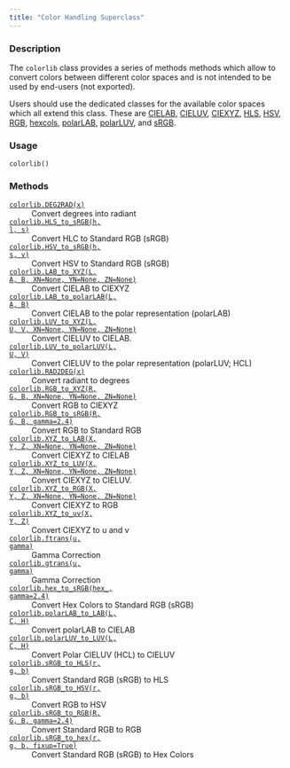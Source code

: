 ```yaml
---
title: "Color Handling Superclass"
---
```


### Description

The `colorlib` class provides a series of methods methods
which allow to convert colors between different color spaces
and is not intended to be used by end-users (not exported).

Users should use the dedicated classes for the available color spaces which
all extend this class. These are
[CIELAB](colorspace.colorlib.CIELAB.qmd), [CIELUV](colorspace.colorlib.CIELUV.qmd), [CIEXYZ](colorspace.colorlib.CIEXYZ.qmd),
[HLS](colorspace.colorlib.HLS.qmd), [HSV](colorspace.colorlib.HSV.qmd), [RGB](colorspace.colorlib.RGB.qmd), [hexcols](colorspace.colorlib.hexcols.qmd),
[polarLAB](colorspace.colorlib.polarLAB.qmd), [polarLUV](colorspace.colorlib.polarLUV.qmd), and [sRGB](colorspace.colorlib.sRGB.qmd).

### Usage

<pre><code class='language-python'>colorlib()</code></pre>

### Methods

<dl class="pyp-list method-list">
    <dt style = "white-space: nowrap; font-family: monospace; vertical-align: top">
       <code>[colorlib.DEG2RAD(x)](colorspace.colorlib.colorlib.DEG2RAD.qmd)</code>
    </dt>
    <dd>Convert degrees into radiant</dd>
    <dt style = "white-space: nowrap; font-family: monospace; vertical-align: top">
       <code>[colorlib.HLS_to_sRGB(h, l, s)](colorspace.colorlib.colorlib.HLS_to_sRGB.qmd)</code>
    </dt>
    <dd>Convert HLC to Standard RGB (sRGB)</dd>
    <dt style = "white-space: nowrap; font-family: monospace; vertical-align: top">
       <code>[colorlib.HSV_to_sRGB(h, s, v)](colorspace.colorlib.colorlib.HSV_to_sRGB.qmd)</code>
    </dt>
    <dd>Convert HSV to Standard RGB (sRGB)</dd>
    <dt style = "white-space: nowrap; font-family: monospace; vertical-align: top">
       <code>[colorlib.LAB_to_XYZ(L, A, B, XN=None, YN=None, ZN=None)](colorspace.colorlib.colorlib.LAB_to_XYZ.qmd)</code>
    </dt>
    <dd>Convert CIELAB to CIEXYZ</dd>
    <dt style = "white-space: nowrap; font-family: monospace; vertical-align: top">
       <code>[colorlib.LAB_to_polarLAB(L, A, B)](colorspace.colorlib.colorlib.LAB_to_polarLAB.qmd)</code>
    </dt>
    <dd>Convert CIELAB to the polar representation (polarLAB)</dd>
    <dt style = "white-space: nowrap; font-family: monospace; vertical-align: top">
       <code>[colorlib.LUV_to_XYZ(L, U, V, XN=None, YN=None, ZN=None)](colorspace.colorlib.colorlib.LUV_to_XYZ.qmd)</code>
    </dt>
    <dd>Convert CIELUV to CIELAB.</dd>
    <dt style = "white-space: nowrap; font-family: monospace; vertical-align: top">
       <code>[colorlib.LUV_to_polarLUV(L, U, V)](colorspace.colorlib.colorlib.LUV_to_polarLUV.qmd)</code>
    </dt>
    <dd>Convert CIELUV to the polar representation (polarLUV; HCL)</dd>
    <dt style = "white-space: nowrap; font-family: monospace; vertical-align: top">
       <code>[colorlib.RAD2DEG(x)](colorspace.colorlib.colorlib.RAD2DEG.qmd)</code>
    </dt>
    <dd>Convert radiant to degrees</dd>
    <dt style = "white-space: nowrap; font-family: monospace; vertical-align: top">
       <code>[colorlib.RGB_to_XYZ(R, G, B, XN=None, YN=None, ZN=None)](colorspace.colorlib.colorlib.RGB_to_XYZ.qmd)</code>
    </dt>
    <dd>Convert RGB to CIEXYZ</dd>
    <dt style = "white-space: nowrap; font-family: monospace; vertical-align: top">
       <code>[colorlib.RGB_to_sRGB(R, G, B, gamma=2.4)](colorspace.colorlib.colorlib.RGB_to_sRGB.qmd)</code>
    </dt>
    <dd>Convert RGB to Standard RGB</dd>
    <dt style = "white-space: nowrap; font-family: monospace; vertical-align: top">
       <code>[colorlib.XYZ_to_LAB(X, Y, Z, XN=None, YN=None, ZN=None)](colorspace.colorlib.colorlib.XYZ_to_LAB.qmd)</code>
    </dt>
    <dd>Convert CIEXYZ to CIELAB</dd>
    <dt style = "white-space: nowrap; font-family: monospace; vertical-align: top">
       <code>[colorlib.XYZ_to_LUV(X, Y, Z, XN=None, YN=None, ZN=None)](colorspace.colorlib.colorlib.XYZ_to_LUV.qmd)</code>
    </dt>
    <dd>Convert CIEXYZ to CIELUV.</dd>
    <dt style = "white-space: nowrap; font-family: monospace; vertical-align: top">
       <code>[colorlib.XYZ_to_RGB(X, Y, Z, XN=None, YN=None, ZN=None)](colorspace.colorlib.colorlib.XYZ_to_RGB.qmd)</code>
    </dt>
    <dd>Convert CIEXYZ to RGB</dd>
    <dt style = "white-space: nowrap; font-family: monospace; vertical-align: top">
       <code>[colorlib.XYZ_to_uv(X, Y, Z)](colorspace.colorlib.colorlib.XYZ_to_uv.qmd)</code>
    </dt>
    <dd>Convert CIEXYZ to u and v</dd>
    <dt style = "white-space: nowrap; font-family: monospace; vertical-align: top">
       <code>[colorlib.ftrans(u, gamma)](colorspace.colorlib.colorlib.ftrans.qmd)</code>
    </dt>
    <dd>Gamma Correction</dd>
    <dt style = "white-space: nowrap; font-family: monospace; vertical-align: top">
       <code>[colorlib.gtrans(u, gamma)](colorspace.colorlib.colorlib.gtrans.qmd)</code>
    </dt>
    <dd>Gamma Correction</dd>
    <dt style = "white-space: nowrap; font-family: monospace; vertical-align: top">
       <code>[colorlib.hex_to_sRGB(hex_, gamma=2.4)](colorspace.colorlib.colorlib.hex_to_sRGB.qmd)</code>
    </dt>
    <dd>Convert Hex Colors to Standard RGB (sRGB)</dd>
    <dt style = "white-space: nowrap; font-family: monospace; vertical-align: top">
       <code>[colorlib.polarLAB_to_LAB(L, C, H)](colorspace.colorlib.colorlib.polarLAB_to_LAB.qmd)</code>
    </dt>
    <dd>Convert polarLAB to CIELAB</dd>
    <dt style = "white-space: nowrap; font-family: monospace; vertical-align: top">
       <code>[colorlib.polarLUV_to_LUV(L, C, H)](colorspace.colorlib.colorlib.polarLUV_to_LUV.qmd)</code>
    </dt>
    <dd>Convert Polar CIELUV (HCL) to CIELUV</dd>
    <dt style = "white-space: nowrap; font-family: monospace; vertical-align: top">
       <code>[colorlib.sRGB_to_HLS(r, g, b)](colorspace.colorlib.colorlib.sRGB_to_HLS.qmd)</code>
    </dt>
    <dd>Convert Standard RGB (sRGB) to HLS</dd>
    <dt style = "white-space: nowrap; font-family: monospace; vertical-align: top">
       <code>[colorlib.sRGB_to_HSV(r, g, b)](colorspace.colorlib.colorlib.sRGB_to_HSV.qmd)</code>
    </dt>
    <dd>Convert RGB to HSV</dd>
    <dt style = "white-space: nowrap; font-family: monospace; vertical-align: top">
       <code>[colorlib.sRGB_to_RGB(R, G, B, gamma=2.4)](colorspace.colorlib.colorlib.sRGB_to_RGB.qmd)</code>
    </dt>
    <dd>Convert Standard RGB to RGB</dd>
    <dt style = "white-space: nowrap; font-family: monospace; vertical-align: top">
       <code>[colorlib.sRGB_to_hex(r, g, b, fixup=True)](colorspace.colorlib.colorlib.sRGB_to_hex.qmd)</code>
    </dt>
    <dd>Convert Standard RGB (sRGB) to Hex Colors</dd>
</dl>

